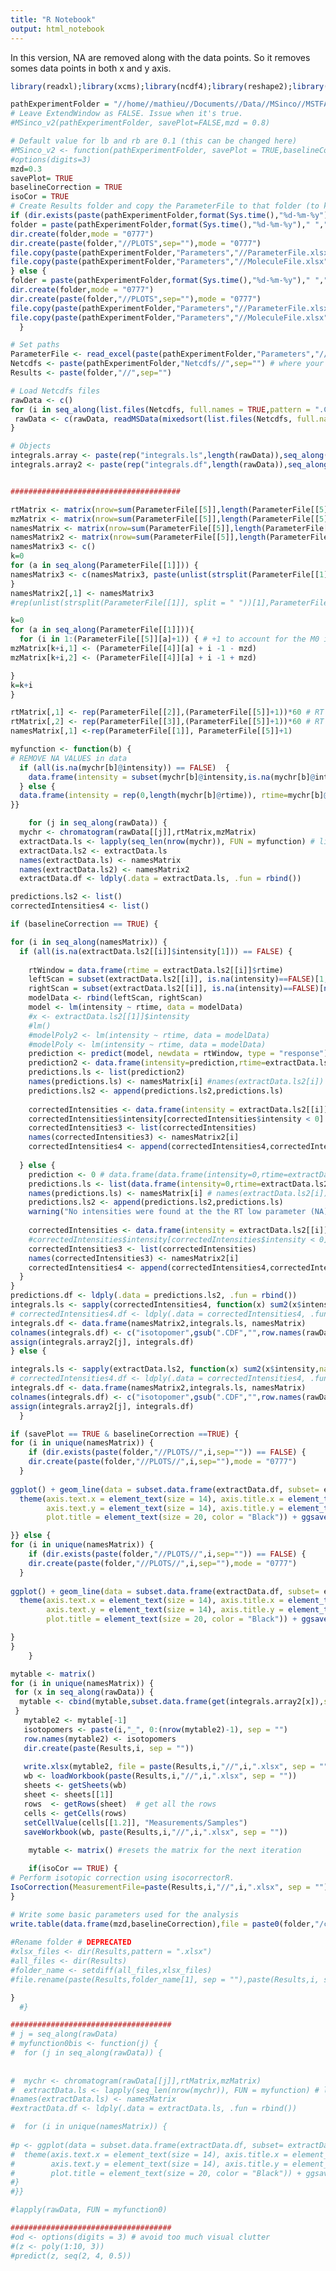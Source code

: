 ```yaml
---
title: "R Notebook"
output: html_notebook
---
```


In this version, NA are removed along with the data points. So it removes somes data points in both x and y axis.

```r

library(readxl);library(xcms);library(ncdf4);library(reshape2);library(tidyr);library(xcms);library(dplyr);library(ggplot2); library(ggrepel);library(gtools);library(tibble);library(readr);library(knitr);library(magrittr);library(pander);library(stringi);library(stringr); library(tidyverse);library(xlsx);library(IsoCorrectoR);library(cowplot);library(matrixStats);library(plyr)

pathExperimentFolder = "//home//mathieu//Documents//Data//MSinco//MSTFA//"
# Leave ExtendWindow as FALSE. Issue when it's true.
#MSinco_v2(pathExperimentFolder, savePlot=FALSE,mzd = 0.8)

# Default value for lb and rb are 0.1 (this can be changed here)
#MSinco_v2 <- function(pathExperimentFolder, savePlot = TRUE,baselineCorrection=TRUE,isoCor = TRUE, mzd= 0.5) {
#options(digits=3)
mzd=0.3
savePlot= TRUE
baselineCorrection = TRUE
isoCor = TRUE
# Create Results folder and copy the ParameterFile to that folder (to keep a copy)
if (dir.exists(paste(pathExperimentFolder,format(Sys.time(),"%d-%m-%y")," ","Results1",sep="")) == FALSE) {
folder = paste(pathExperimentFolder,format(Sys.time(),"%d-%m-%y")," ","Results1",sep="")
dir.create(folder,mode = "0777")    
dir.create(paste(folder,"//PLOTS",sep=""),mode = "0777")
file.copy(paste(pathExperimentFolder,"Parameters","//ParameterFile.xlsx",sep=""),folder)
file.copy(paste(pathExperimentFolder,"Parameters","//MoleculeFile.xlsx",sep=""),folder)
} else {
folder = paste(pathExperimentFolder,format(Sys.time(),"%d-%m-%y")," ","Results",max(as.numeric(gsub("Results","",str_extract(grep("Results*", list.files(pathExperimentFolder),value = TRUE),pattern = "Results[0-9]{1,4}")))) +1,sep="")
dir.create(folder,mode = "0777")
dir.create(paste(folder,"//PLOTS",sep=""),mode = "0777") 
file.copy(paste(pathExperimentFolder,"Parameters","//ParameterFile.xlsx",sep=""),folder)
file.copy(paste(pathExperimentFolder,"Parameters","//MoleculeFile.xlsx",sep=""),folder)
  }

# Set paths
ParameterFile <- read_excel(paste(pathExperimentFolder,"Parameters","//ParameterFile.xlsx",sep=""))
Netcdfs <- paste(pathExperimentFolder,"Netcdfs//",sep="") # where your netCDF files are
Results <- paste(folder,"//",sep="")

# Load Netcdfs files
rawData <- c()
for (i in seq_along(list.files(Netcdfs, full.names = TRUE,pattern = ".CDF$",ignore.case = TRUE))) {
 rawData <- c(rawData, readMSData(mixedsort(list.files(Netcdfs, full.names = TRUE,pattern = ".CDF$",ignore.case = TRUE))[i], mode = "onDisk"))
}

# Objects
integrals.array <- paste(rep("integrals.ls",length(rawData)),seq_along(rawData),sep="")
integrals.array2 <- paste(rep("integrals.df",length(rawData)),seq_along(rawData),sep="")


######################################

rtMatrix <- matrix(nrow=sum(ParameterFile[[5]],length(ParameterFile[[5]])),ncol=2)
mzMatrix <- matrix(nrow=sum(ParameterFile[[5]],length(ParameterFile[[5]])),ncol=2)
namesMatrix <- matrix(nrow=sum(ParameterFile[[5]],length(ParameterFile[[5]])),ncol=1)
namesMatrix2 <- matrix(nrow=sum(ParameterFile[[5]],length(ParameterFile[[5]])),ncol=1)
namesMatrix3 <- c()
k=0
for (a in seq_along(ParameterFile[[1]])) {
namesMatrix3 <- c(namesMatrix3, paste(unlist(strsplit(ParameterFile[[1]][a], split = " "))[1], as.numeric(unlist(strsplit(ParameterFile[[1]][a], split = " "))[2]) + seq_len(ParameterFile[[5]][a]+1)-1))
}
namesMatrix2[,1] <- namesMatrix3
#rep(unlist(strsplit(ParameterFile[[1]], split = " "))[1],ParameterFile[[5]]+1)

k=0
for (a in seq_along(ParameterFile[[1]])){
  for (i in 1:(ParameterFile[[5]][a]+1)) { # +1 to account for the M0 isotopomer
mzMatrix[k+i,1] <- (ParameterFile[[4]][a] + i -1 - mzd)
mzMatrix[k+i,2] <- (ParameterFile[[4]][a] + i -1 + mzd)

}
k=k+i
}

rtMatrix[,1] <- rep(ParameterFile[[2]],(ParameterFile[[5]]+1))*60 # RT low, # +1 to account for the M0 isotopomer
rtMatrix[,2] <- rep(ParameterFile[[3]],(ParameterFile[[5]]+1))*60 # RT high, # +1 to account for the M0 isotopomer
namesMatrix[,1] <-rep(ParameterFile[[1]], ParameterFile[[5]]+1)

myfunction <- function(b) {
# REMOVE NA VALUES in data
  if (all(is.na(mychr[b]@intensity)) == FALSE)  {
    data.frame(intensity = subset(mychr[b]@intensity,is.na(mychr[b]@intensity) == FALSE), rtime=subset(mychr[b]@rtime,is.na(mychr[b]@intensity) == FALSE), mass0= rep(round((mychr[b]@filterMz[1]+mychr[b]@filterMz[2])/2), length(subset(mychr[b]@rtime,is.na(mychr[b]@intensity)== FALSE))))
  } else {
  data.frame(intensity = rep(0,length(mychr[b]@rtime)), rtime=mychr[b]@rtime, mass0= rep(round((mychr[b]@filterMz[1]+mychr[b]@filterMz[2])/2), length(mychr[b]@intensity)))
}}

    for (j in seq_along(rawData)) {
  mychr <- chromatogram(rawData[[j]],rtMatrix,mzMatrix)
  extractData.ls <- lapply(seq_len(nrow(mychr)), FUN = myfunction) # list of data.frames
  extractData.ls2 <- extractData.ls
  names(extractData.ls) <- namesMatrix
  names(extractData.ls2) <- namesMatrix2
  extractData.df <- ldply(.data = extractData.ls, .fun = rbind())

predictions.ls2 <- list()
correctedIntensities4 <- list()

if (baselineCorrection == TRUE) { 

for (i in seq_along(namesMatrix)) {
  if (all(is.na(extractData.ls2[[i]]$intensity[1])) == FALSE) {
    
    rtWindow = data.frame(rtime = extractData.ls2[[i]]$rtime)
    leftScan = subset(extractData.ls2[[i]], is.na(intensity)==FALSE)[1,]
    rightScan = subset(extractData.ls2[[i]], is.na(intensity)==FALSE)[nrow(subset(extractData.ls2[[i]], is.na(intensity)==FALSE)),] # Instead of using only one value, we could do an AVERAGE intensity of multiple scan in each side of the integration window.
    modelData <- rbind(leftScan, rightScan)
    model <- lm(intensity ~ rtime, data = modelData) 
    #x <- extractData.ls2[[1]]$intensity
    #lm()
    #modelPoly2 <- lm(intensity ~ rtime, data = modelData) 
    #modelPoly <- lm(intensity ~ rtime, data = modelData) 
    prediction <- predict(model, newdata = rtWindow, type = "response")
    prediction2 <- data.frame(intensity=prediction,rtime=extractData.ls2[[i]]$rtime ,mass0=extractData.ls2[[i]]$mass0)
    predictions.ls <- list(prediction2)
    names(predictions.ls) <- namesMatrix[i] #names(extractData.ls2[i])
    predictions.ls2 <- append(predictions.ls2,predictions.ls)
    
    correctedIntensities <- data.frame(intensity = extractData.ls2[[i]]$intensity - prediction,rtime=extractData.ls2[[i]]$rtime ,mass0=extractData.ls2[[i]]$mass0)
    correctedIntensities$intensity[correctedIntensities$intensity < 0] <- 0 #removes negative values
    correctedIntensities3 <- list(correctedIntensities)
    names(correctedIntensities3) <- namesMatrix2[i]
    correctedIntensities4 <- append(correctedIntensities4,correctedIntensities3)
    
  } else {
    prediction <- 0 # data.frame(data.frame(intensity=0,rtime=extractData.ls2[[i]]$rtime,mass0=extractData.ls2[[i]]$mass0))
    predictions.ls <- list(data.frame(intensity=0,rtime=extractData.ls2[[i]]$rtime,mass0=extractData.ls2[[i]]$mass0))
    names(predictions.ls) <- namesMatrix[i] # names(extractData.ls2[i])
    predictions.ls2 <- append(predictions.ls2,predictions.ls)
    warning("No intensities were found at the the RT low parameter (NA). Baseline correction could not be applied. Please change the RT low parameter")
    
    correctedIntensities <- data.frame(intensity = extractData.ls2[[i]]$intensity - prediction,rtime=extractData.ls2[[i]]$rtime ,mass0=extractData.ls2[[i]]$mass0)
    #correctedIntensities$intensity[correctedIntensities$intensity < 0] <- 0 #removes negative values
    correctedIntensities3 <- list(correctedIntensities)
    names(correctedIntensities3) <- namesMatrix2[i]
    correctedIntensities4 <- append(correctedIntensities4,correctedIntensities3)
  }
}
predictions.df <- ldply(.data = predictions.ls2, .fun = rbind())
integrals.ls <- sapply(correctedIntensities4, function(x) sum2(x$intensity,na.rm = TRUE)) #sum(x$intensity)
# correctedIntensities4.df <- ldply(.data = correctedIntensities4, .fun = rbind()) #COULD PLOT THIS ONE AS WELL
integrals.df <- data.frame(namesMatrix2,integrals.ls, namesMatrix)
colnames(integrals.df) <- c("isotopomer",gsub(".CDF","",row.names(rawData[[j]]@phenoData)), "Subset")
assign(integrals.array2[j], integrals.df)
} else {

integrals.ls <- sapply(extractData.ls2, function(x) sum2(x$intensity,na.rm = TRUE)) #sum(x$intensity)
# correctedIntensities4.df <- ldply(.data = correctedIntensities4, .fun = rbind()) #COULD PLOT THIS ONE AS WELL
integrals.df <- data.frame(namesMatrix2,integrals.ls, namesMatrix)
colnames(integrals.df) <- c("isotopomer",gsub(".CDF","",row.names(rawData[[j]]@phenoData)), "Subset")
assign(integrals.array2[j], integrals.df)
  }

if (savePlot == TRUE & baselineCorrection ==TRUE) {
for (i in unique(namesMatrix)) {
    if (dir.exists(paste(folder,"//PLOTS//",i,sep="")) == FALSE) {
    dir.create(paste(folder,"//PLOTS//",i,sep=""),mode = "0777")
  }
  
ggplot() + geom_line(data = subset.data.frame(extractData.df, subset= extractData.df[,1] == i), mapping = aes(x=rtime/60, y=intensity,colour=factor(mass0))) + geom_line(data = subset.data.frame(predictions.df, subset= extractData.df[,1] == i), mapping = aes(x=rtime/60, y=intensity,colour=factor(mass0)),linetype="dashed",size=0.2) + labs(title = gsub(".CDF","",row.names(rawData[[j]]@phenoData)), x = "Time (min)", y = "Intensity", colour = paste0(sub(" .*", "", unique(subset.data.frame(extractData.df, subset= extractData.df[,1] == i)$.id))," m/z")) +
  theme(axis.text.x = element_text(size = 14), axis.title.x = element_text(size = 16),
        axis.text.y = element_text(size = 14), axis.title.y = element_text(size = 16),
        plot.title = element_text(size = 20, color = "Black")) + ggsave(paste(folder,"//PLOTS//",i,"//File_",gsub(".CDF","",row.names(rawData[[j]]@phenoData)),"_",i, ".png", sep=""))

}} else {
for (i in unique(namesMatrix)) {
    if (dir.exists(paste(folder,"//PLOTS//",i,sep="")) == FALSE) {
    dir.create(paste(folder,"//PLOTS//",i,sep=""),mode = "0777")
  }
  
ggplot() + geom_line(data = subset.data.frame(extractData.df, subset= extractData.df[,1] == i), mapping = aes(x=rtime/60, y=intensity,colour=factor(mass0))) + labs(title = gsub(".CDF","",row.names(rawData[[j]]@phenoData)), x = "Time (min)", y = "Intensity", colour = paste0(sub(" .*", "", unique(subset.data.frame(extractData.df, subset= extractData.df[,1] == i)$.id))," m/z")) +
  theme(axis.text.x = element_text(size = 14), axis.title.x = element_text(size = 16),
        axis.text.y = element_text(size = 14), axis.title.y = element_text(size = 16),
        plot.title = element_text(size = 20, color = "Black")) + ggsave(paste(folder,"//PLOTS//",i,"//File_",gsub(".CDF","",row.names(rawData[[j]]@phenoData)),"_",i, ".png", sep=""))

}
}
    }

mytable <- matrix()
for (i in unique(namesMatrix)) {
 for (x in seq_along(rawData)) {
  mytable <- cbind(mytable,subset.data.frame(get(integrals.array2[x]),subset = Subset == i,select = 2))
 }
   mytable2 <- mytable[-1]
   isotopomers <- paste(i,"_", 0:(nrow(mytable2)-1), sep = "")
   row.names(mytable2) <- isotopomers
   dir.create(paste(Results,i, sep = ""))
  
   write.xlsx(mytable2, file = paste(Results,i,"//",i,".xlsx", sep = ""))
   wb <- loadWorkbook(paste(Results,i,"//",i,".xlsx", sep = ""))
   sheets <- getSheets(wb)
   sheet <- sheets[[1]]  
   rows  <- getRows(sheet)  # get all the rows
   cells <- getCells(rows)
   setCellValue(cells[[1.2]], "Measurements/Samples")
   saveWorkbook(wb, paste(Results,i,"//",i,".xlsx", sep = ""))
   
    mytable <- matrix() #resets the matrix for the next iteration

    if(isoCor == TRUE) {
# Perform isotopic correction using isocorrectorR.
IsoCorrection(MeasurementFile=paste(Results,i,"//",i,".xlsx", sep = ""), ElementFile=paste(pathExperimentFolder,"Parameters//ElementFile.xlsx", sep=""), MoleculeFile= paste(pathExperimentFolder,"Parameters//MoleculeFile.xlsx",sep=""), DirOut=paste(Results,i,sep=""),FileOutFormat= "xls", FileOut = i,CorrectAlsoMonoisotopic = TRUE)
}

# Write some basic parameters used for the analysis
write.table(data.frame(mzd,baselineCorrection),file = paste0(folder,"/conf.txt"),row.names = FALSE,sep="\t")
  
#Rename folder # DEPRECATED
#xlsx_files <- dir(Results,pattern = ".xlsx")
#all_files <- dir(Results)
#folder_name <- setdiff(all_files,xlsx_files)
#file.rename(paste(Results,folder_name[1], sep = ""),paste(Results,i, sep = "")) #"_",folder_name[1], 

}
  #}

####################################
# j = seq_along(rawData)
# myfunction0bis <- function(j) {
#  for (j in seq_along(rawData)) {
  
 
#  mychr <- chromatogram(rawData[[j]],rtMatrix,mzMatrix)
#  extractData.ls <- lapply(seq_len(nrow(mychr)), FUN = myfunction) # list of data.frames
#names(extractData.ls) <- namesMatrix
#extractData.df <- ldply(.data = extractData.ls, .fun = rbind())

#  for (i in unique(namesMatrix)) {
  
#p <- ggplot(data = subset.data.frame(extractData.df, subset= extractData.df[,1] == i)) + geom_line(mapping = aes(x=rtime/60, #y=intensity,colour=factor(mass0))) + labs(title = "Temperatures\n", x = "Time (min)", y = "Intensity", colour = "Mass\n") +
#  theme(axis.text.x = element_text(size = 14), axis.title.x = element_text(size = 16),
#        axis.text.y = element_text(size = 14), axis.title.y = element_text(size = 16),
#        plot.title = element_text(size = 20, color = "Black")) + ggsave(paste(folder,"//PLOTS//","File_",row.names(rawData[[j]]@phenoData),"_",i, ".png", sep=""))
#}
#}}

#lapply(rawData, FUN = myfunction0)

####################################
#od <- options(digits = 3) # avoid too much visual clutter
#(z <- poly(1:10, 3))
#predict(z, seq(2, 4, 0.5))

```


